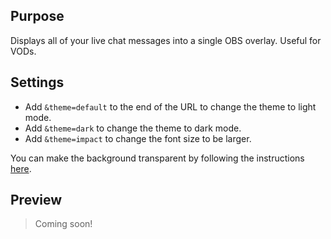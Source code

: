## Purpose

Displays all of your live chat messages into a single OBS overlay. Useful for VODs.

## Settings

- Add `&theme=default` to the end of the URL to change the theme to light mode.
- Add `&theme=dark` to change the theme to dark mode.
- Add `&theme=impact` to change the font size to be larger.

You can make the background transparent by following the instructions [here](/obs-setup#transparent-background).

## Preview

> Coming soon!
